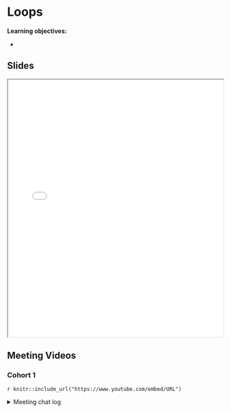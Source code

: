 # Loops

**Learning objectives:**

- 

## Slides {-}

<iframe src="static/for_loops.pdf" width="100%" height="600px"></iframe>



## Meeting Videos {-}

### Cohort 1 {-}

`r knitr::include_url("https://www.youtube.com/embed/URL")`

<details>
<summary> Meeting chat log </summary>

```
LOG
```
</details>
